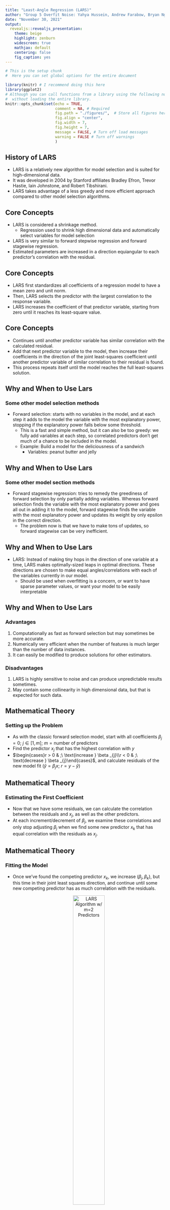 ```yaml
---
title: "Least-Angle Regression (LARS)"
author: "Group 5 Overfit Noise: Yahya Hussein, Andrew Farabow, Bryan Nguyen, Jack Jiang, Manning Luo, Shelby Neal"
date: "November 30, 2021"
output: 
  revealjs::revealjs_presentation:
    theme: beige
    highlight: zenburn
    widescreen: true
    mathjax: default
    centering: false
    fig_caption: yes
---
```



```r
# This is the setup chunk
#  Here you can set global options for the entire document

library(knitr) # I recommend doing this here
library(ggplot2)
# Although you can call functions from a library using the following notation
#  without loading the entire library.
knitr::opts_chunk$set(echo = TRUE, 
                      comment = NA, # Required
                      fig.path = "./figures/",  # Store all figures here in relative path (make the folder first)
                      fig.align = "center",
                      fig.width = 7,
                      fig.height = 7,
                      message = FALSE, # Turn off load messages
                      warning = FALSE # Turn off warnings
                      )

```


## History of LARS
- LARS is a relatively new algorithm for model selection and is suited for high-dimensional data.
- It was developed in 2004 by Stanford affiliates Bradley Efron, Trevor Hastie, Iain Johnstone, and Robert Tibshirani.
- LARS takes advantage of a less greedy and more efficient approach compared to other model selection algorithms.

## Core Concepts 
- LARS is considered a shrinkage method.
  - Regression used to shrink high dimensional data and automatically select variables for model selection
- LARS is very similar to forward stepwise regression and forward stagewise regression.
- Estimated parameters are increased in a direction equiangular to each predictor's correlation with the residual.

## Core Concepts 
-	LARS first standardizes all coefficients of a regression model to have a mean zero and unit norm.
- Then, LARS selects the predictor with the largest correlation to the response variable.
-	LARS increases the coefficient of that predictor variable, starting from zero until it reaches its least-square value.

## Core Concepts 
-	Continues until another predictor variable has similar correlation with the calculated residual.
-	Add that next predictor variable to the model, then increase their coefficients in the direction of the joint least-squares coefficient until another predictor variable of similar correlation to their residual is found.
-	This process repeats itself until the model reaches the full least-squares solution.

## Why and When to Use Lars

### Some other model selection methods

- Forward selection: starts with no variables in the model, and at each step it adds to the model the variable with the most explanatory power, stopping if the explanatory power falls below some threshold. 
  - This is a fast and simple method, but it can also be too greedy: we fully add variables at each step, so correlated predictors don't get much of a chance to be included in the model.
  - Example: Build a model for the deliciousness of a sandwich 
    - Variables: peanut butter and jelly

## Why and When to Use Lars

### Some other model section methods

- Forward stagewise regression: tries to remedy the greediness of forward selection by only partially adding variables. Whereas forward selection finds the variable with the most explanatory power and goes all out in adding it to the model, forward stagewise finds the variable with the most explanatory power and updates its weight by only epsilon in the correct direction. 
  - The problem now is that we have to make tons of updates, so forward stagewise can be very inefficient.

## Why and When to Use Lars

- LARS: Instead of making tiny hops in the direction of one variable at a time, LARS makes optimally-sized leaps in optimal directions. These directions are chosen to make equal angles/correlations with each of the variables currently in our model.
  - Should be used when overfitting is a concern, or want to have sparse parameter values, or want your model to be easily interpretable 

## Why and When to Use Lars

### Advantages

1. Computationally as fast as forward selection but may sometimes be more accurate.
2. Numerically very efficient when the number of features is much larger than the number of data instances.
3. It can easily be modified to produce solutions for other estimators.

### Disadvantages

1. LARS is highly sensitive to noise and can produce unpredictable results sometimes.
2. May contain some collinearity in high dimensional data, but that is expected for such data.

## Mathematical Theory

### Setting up the Problem

- As with the classic forward selection model, start with all coefficients $\beta_j=0;\ j\in[1,m];\ m=\text{number of predictors}$
- Find the predictor $x_j$ that has the highest correlation with $y$
- $\begin{cases}r > 0 & ;\ \text{increase } \beta _{j}\\r < 0 & ;\ \text{decrease } \beta _{j}\end{cases}$, 
and calculate residuals of the new model fit ($\hat{y}=\beta_jx;\ r=y-\hat{y}$)

## Mathematical Theory

### Estimating the First Coefficient

- Now that we have some residuals, we can calculate the correlation between the residuals and $x_j$, as well as the other predictors.
- At each increment/decrement of $\beta_j$, we examine these correlations and only stop adjusting $\beta_j$ when we find some new predictor $x_k$ that has equal correlation with the residuals as $x_j$.

## Mathematical Theory

### Fitting the Model

- Once we've found the competing predictor $x_k$, we increase $(\beta_j, \beta_k)$, but this time in their joint least squares direction, and continue until some new competing predictor has as much correlation with the residuals.
<center>![LARS Algorithm w/ m=2 Predictors](math_img1.PNG){width=50%}</center>
<center>[4] LARS Algorithm w/ m=2 Predictors</center>

## Mathematical Theory

### Optimizing the Solution

- For $m>3$, once we estimate the first two predictors, subsequent estimates with 3 or more predictors will fit the model along equiangular vectors.
    - Since we are now dealing in higher-dimensional space, it's not as simple as taking the bisector of two vectors
- We stop adjusting the model when 
<center>$< r,x_j>=0\forall j$</center>

## Mathematical Theory

### Visualizing the Goal

- The end goal is to maximize the reduction of absolute correlations to the residuals at each step.
<center>![Correlations in LARS w/ m=10 Predictors](math_img2.PNG){width=40%}</center>
<center>[4] Correlations in LARS w/ m=10 Predictors</center>


## Baby Example 1 - LARS & USArrests Dataset
```r
# UsArrests Data from 1973
head(USArrests)
```

```r
# Call lars library to use lars() function
library(lars)
```

----

```r
# Matrix of predictors for lars function
X = model.matrix(USArrests$UrbanPop ~ ., data = USArrests)[,-1]
y = USArrests$UrbanPop # Response variable
# Call lars function to perform least angle regression
us.lars = lars(X,y,type="lar")
plot(us.lars)
```

----

```r
# Summary and coefficients of our lars fit
summary(us.lars)
```

```r
coef(us.lars)
```


## Baby Example 2 - LARS & mtcars Dataset
```r
head(mtcars, 5)

# Create the x matrix to be used in lars() function
car_x <- as.matrix(subset(mtcars, select=-c(mpg)))
head(car_x, 5)
```

```r
attach(mtcars)
```

----

```r
# Using lars function on mtcars dataset
car_lars <- lars(car_x, mtcars$mpg, type="lar", trace=TRUE, 
                 normalize=TRUE, intercept=TRUE)
```

```r
# Let's see what variables were added to model and in which order
colnames(car_x)
```

----


```r
# Get summary of our mtcars lars object in the form of an ANOVA table
summary(car_lars)
```


----

```r
plot(car_lars)
```

```r
detach(mtcars)
```

----




## Demo: Crime and Social Factors by DC Ward

Predict the number of crimes for each of Washington, DC's eight wards from a dataset of socioeconomic statistics.

**Predictors - ACS Social Characteristics DC Ward**  
US Census data on topics such as household types, relationship and marital status, school enrollment and educational attainment, languages spoken and immigration info. Sorted by Ward and provided by https://opendata.dc.gov.

**Response - Crimes Committed in the Past Two Years**  
Provided by the DC Metropolitian Police Department, hosted at https://dcatlas.dcgis.dc.gov.


----

This problem is perfect for LARS, since the number of predictors is much greater than the number of samples (153 vs 8) and multicollinearity is very high.
```r
# Load the dataset for the predictors
social_data = read.csv("ACS_Social_Characteristics_DC_Ward.csv")
# Clean up name of 1st column
names(social_data)[1] <- 'OBJECTID'
```

```r
attach(social_data)
```

```r
# Order the dataset by ward 1-8 for convenience
x = social_data[order(social_data$WARD),]

# Drop unneeded columns and convert to a matrix
x = as.matrix(subset(x, select = -c(OBJECTID, STATEFP, SLDUST, 
                                    GEOID, NAMELSAD, LSAD,	
                                    LSY, MTFCC, FUNCSTAT, 
                                    ALAND, AWATER, INTPTLAT, 
                                    INTPTLON, NAME, WARD, 
                                    GIS_ID,	SHAPEAREA, SHAPELEN)))
```

----

```r
# Load the response data
social_data = read.csv("dc-crimes-search-results.csv")

# Since the dataset is just a raw list of crimes, 
# calculate the total number of crimes for each ward
# and generate a new matrix from that information
y = as.matrix(data.frame(y=c(
  nrow(social_data[social_data$WARD == 1,]),
  nrow(social_data[social_data$WARD == 2,]),
  nrow(social_data[social_data$WARD == 3,]),
  nrow(social_data[social_data$WARD == 4,]),
  nrow(social_data[social_data$WARD == 5,]),
  nrow(social_data[social_data$WARD == 6,]),
  nrow(social_data[social_data$WARD == 7,]),
  nrow(social_data[social_data$WARD == 8,])
)))
```

---- 

```r
# Fit the model
lars_fit = lars(x, y, type="lar", trace=TRUE)
```


----

We can consult the dataset to see what the variables shown in the other slide represent.

```
Males 15 years and over: Never married

Total households: Male householder, no spouse/partner present  

Total households: Male householder, no spouse/partner present: 
                  Householder living alone: 65 years and over  

Males 15 years and over  

Total households: Male householder, no spouse/partner present: 
          With own children of the householder under 18 years  

Population 3 years and over enrolled in school: 
                Elementary school (grades 1-8)  

Males 15 years and over: Divorced  
```
----

```r
# Plot fitted values vs actual values to assess goodness
fitted_values = predict.lars(lars_fit, type="fit", x, s=2)$fit

ggplot(data=as.data.frame(y), aes(x=fitted_values, y=y)) + 
      geom_point() + labs(x='Predicted Values', 
      y='Actual Values', title='Predicted vs. Actual Values')
```

----

```r
plot(lars_fit)
```

----

```r
detach(social_data)
```

## Conclusions

## References
1. https://tibshirani.su.domains/ftp/lars.pdf
2. https://ir.library.louisville.edu/cgi/viewcontent.cgi?article=3487&context=etd
3. https://cran.r-project.org/web/packages/lars/lars.pdf
4. https://web.stanford.edu/~hastie/TALKS/bradfest.pdf
5. https://en.wikipedia.org/wiki/Least-angle_regression
 

